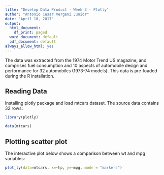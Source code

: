 ---
title: "Develop Data Product - Week 3 - Plotly"
author: "Antonio Cesar Vergani Junior"
date: "April 18, 2017"
output:
  html_document:
    df_print: paged
  word_document: default
  pdf_document: default
always_allow_html: yes
---

The data was extracted from the 1974 Motor Trend US magazine, and comprises fuel consumption and 10 aspects of automobile design and performance for 32 automobiles (1973-74 models). This data is pre-loaded during the R installation.

## Reading Data

Installing plotly package and load mtcars dataset. The source data contains 32 rows: 

```{r, echo=TRUE, results=FALSE}

library(plotly)

data(mtcars)

```
 
## Plotting scatter plot

The interactive plot below shows a comparison between wt and mpg variables:

```{r echo=TRUE}

plot_ly(data=mtcars, x=~hp, y=~mpg, mode = "markers")

```
